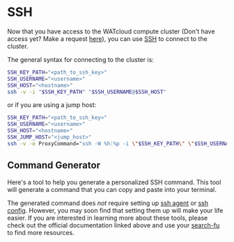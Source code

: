 # SSH

Now that you have access to the WATcloud compute cluster (Don't have access yet? Make a request [here](./getting-access)),
you can use [SSH](https://www.cloudflare.com/learning/access-management/what-is-ssh/) to connect to the cluster.

The general syntax for connecting to the cluster is:

```bash copy
SSH_KEY_PATH="<path_to_ssh_key>"
SSH_USERNAME="<username>"
SSH_HOST="<hostname>"
ssh -v -i "$SSH_KEY_PATH" "$SSH_USERNAME@$SSH_HOST"
```

or if you are using a jump host:

```bash copy
SSH_KEY_PATH="<path_to_ssh_key>"
SSH_USERNAME="<username>"
SSH_HOST="<hostname>"
SSH_JUMP_HOST="<jump_host>"
ssh -v -o ProxyCommand="ssh -W %h:%p -i \"$SSH_KEY_PATH\" \"$SSH_USERNAME@$SSH_JUMP_HOST\"" -i "$SSH_KEY_PATH" "$SSH_USERNAME@$SSH_HOST"
```

## Command Generator

Here's a tool to help you generate a personalized SSH command. This tool will generate a command that you can copy and paste into your terminal.

The generated command does *not* require setting up [ssh agent](https://www.ssh.com/ssh/agent) or [ssh config](https://www.ssh.com/ssh/config/).
However, you may soon find that setting them up will make your life easier. If you are interested in learning more about these
tools, please check out the official documentation linked above and use your [search-fu](https://www.urbandictionary.com/define.php?term=search-fu)
to find more resources.


<div className="mt-6">
    <SSHCommandGenerator />
</div>

